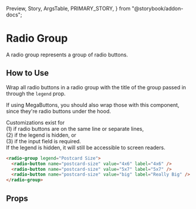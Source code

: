   Preview,
  Story,
  ArgsTable,
  PRIMARY_STORY,
} from "@storybook/addon-docs";

# Radio Group

A radio group represents a group of radio buttons.

<Preview>
  <Story id="components-radio-group--primary" />
</Preview>

## How to Use

Wrap all radio buttons in a radio group with the title of the group passed in through the `legend` prop.

If using MegaButtons, you should also wrap those with this component, since they're radio buttons under the hood.

Customizations exist for<br />
(1) if radio buttons are on the same line or separate lines,<br />
(2) if the legend is hidden, or<br />
(3) if the input field is required.<br />
If the legend is hidden, it will still be accessible to screen readers.

```html
<radio-group legend="Postcard Size">
  <radio-button name="postcard-size" value="4x6" label="4x6" />
  <radio-button name="postcard-size" value="5x7" label="5x7" />
  <radio-button name="postcard-size" value="big" label="Really Big" />
</radio-group>
```

## Props

<ArgsTable story={PRIMARY_STORY} />
